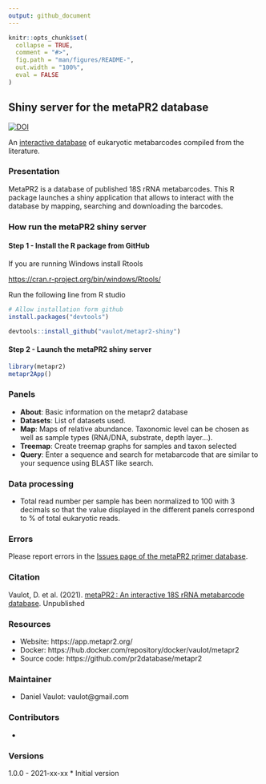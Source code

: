 ```yaml
---
output: github_document
---
```


<!-- README.md is generated from README.Rmd. Please edit that file -->

```r
knitr::opts_chunk$set(
  collapse = TRUE,
  comment = "#>",
  fig.path = "man/figures/README-",
  out.width = "100%",
  eval = FALSE
)
```

## Shiny server for the metaPR2 database

<!-- badges: start -->
[![DOI](https://zenodo.org/badge/191439796.svg)](https://zenodo.org/badge/latestdoi/191439796)
<!-- badges: end -->


An [interactive database](https://app.metapr2.org/) of eukaryotic metabarcodes compiled from the literature. 

### Presentation

MetaPR2 is a database of published 18S rRNA metabarcodes. This R package launches a shiny application that allows to interact with the database by mapping, searching and downloading the barcodes.

### How run the metaPR2 shiny server

#### Step 1 - Install the R package from GitHub

If you are running Windows install Rtools

[https://cran.r-project.org/bin/windows/Rtools/](https://cran.r-project.org/bin/windows/Rtools/)

Run the following line from R studio

```r
# Allow installation form github
install.packages("devtools")

devtools::install_github("vaulot/metapr2-shiny")
```


#### Step 2 - Launch the metaPR2 shiny server


```r
library(metapr2)
metapr2App()

```

### Panels

* **About**: Basic information on the metapr2 database
* **Datasets**: List of datasets used.
* **Map**: Maps of relative abundance. Taxonomic level can be chosen as well as sample types (RNA/DNA, substrate, depth layer...).
* **Treemap**: Create treemap graphs for samples and taxon selected
* **Query**: Enter a sequence and search for metabarcode that are similar to your sequence using BLAST like search.

### Data processing


* Total read number per sample has been normalized to 100 with 3 decimals so that the value displayed in the different panels correspond to % of total eukaryotic reads.

### Errors

Please report errors in the [Issues page of the metaPR2 primer database](https://xxx).


### Citation

Vaulot, D. et al. (2021). [metaPR2 : An interactive 18S rRNA metabarcode database](). Unpublished

### Resources
* Website: https://app.metapr2.org/
* Docker: https://hub.docker.com/repository/docker/vaulot/metapr2
* Source code: https://github.com/pr2database/metapr2

### Maintainer
* Daniel Vaulot: vaulot@gmail.com

### Contributors

* 

### Versions

1.0.0 - 2021-xx-xx
* Initial version